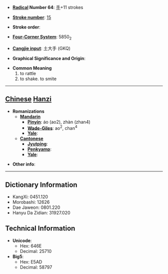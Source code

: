 * '''[[Wiktionary:Chinese radical index| Radical]] Number 64''': [[Wiktionary:Chinese radical index 手|手]]+11 strokes

* '''[[Wiktionary:Chinese total strokes index|Stroke number]]''': [[Wiktionary:Chinese total strokes index 15|15]]

* '''Stroke order''': 

* '''[[Wiktionary:Chinese four corner index|Four-Corner System]]''': 5850<sub>2</sub>

* '''[[Wiktionary:Chinese Cangjie index|Cangjie input]]''': 土大手 (GKQ)

* '''Graphical Significance and Origin''': 

* '''Common Meaning'''
*#to rattle
*# to shake. to smite


----

== [[Chinese]] [[Hanzi]] ==

* '''Romanizations'''
** '''[[Mandarin]]'''
*** '''[[Pinyin]]''': áo (ao2), zhàn (zhan4)
*** '''[[Wade-Giles]]''': ao<sup>2</sup>, chan<sup>4</sup>
*** '''[[Yale]]''': 
** '''[[Cantonese]]'''
*** '''[[Jyutping]]''':
*** '''[[Penkyamp]]''': 
*** '''[[Yale]]''': 

* '''Other info''': 

----

== Dictionary Information ==

* KangXi: 0451.120
* Morobashi: 12626
* Dae Jaweon: 0801.220
* Hanyu Da Zidian: 31927.020

== Technical Information ==

* '''Unicode''':
** Hex: 646E
** Decimal: 25710
* '''Big5''':
** Hex: E5AD
** Decimal: 58797